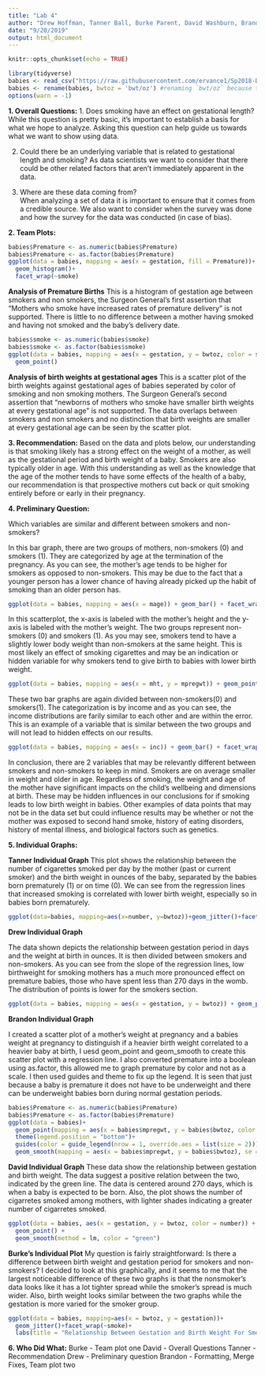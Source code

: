 ---
title: "Lab 4"
author: "Drew Hoffman, Tanner Ball, Burke Parent, David Washburn, Brandon Nelsen"
date: "9/20/2019"
output: html_document
---

```{r setup, include=FALSE}
knitr::opts_chunk$set(echo = TRUE)
```

```{r include = FALSE}
library(tidyverse)
babies <- read_csv("https://raw.githubusercontent.com/ervance1/Sp2018-Data-Science-repo/master/babies2a.dat")
babies <- rename(babies, bwtoz = 'bwt/oz') #renaming `bwt/oz` because the "/" sign requires special care
options(warn = -1)
```

**1. Overall Questions:**
1. Does smoking have an effect on gestational length?
While this question is pretty basic, it’s important to establish a basis for what we hope to analyze. Asking this question can help guide us towards what we want to show using data.

2. Could there be an underlying variable that is related to gestational length and smoking?
As data scientists we want to consider that there could be other related factors that aren’t immediately apparent in the data.

3. Where are these data coming from?    
When analyzing a set of data it is important to ensure that it comes from a credible source. We also want to consider when the survey was done and how the survey for the data was conducted (in case of bias).

**2. Team Plots:**

```{r}
babies$Premature <- as.numeric(babies$Premature)
babies$Premature <- as.factor(babies$Premature)
ggplot(data = babies, mapping = aes(x = gestation, fill = Premature))+
  geom_histogram()+
  facet_wrap(~smoke)
```
**Analysis of Premature Births**
This is a histogram of gestation age between smokers and non smokers, the Surgeon General's first assertion that "Mothers who smoke have increased rates of premature delivery" is not supported. There is little to no difference between a mother having smoked and having not smoked and the baby's delivery date. 

```{r}
babies$smoke <- as.numeric(babies$smoke)
babies$smoke <- as.factor(babies$smoke)
ggplot(data = babies, mapping = aes(x = gestation, y = bwtoz, color = smoke))+
  geom_point()
```

**Analysis of birth weights at gestational ages**
This is a scatter plot of the birth weights against gestational ages of babies seperated by color of smoking and non smoking mothers. The Surgeon General's second assertion that "newborns of mothers who smoke have smaller birth weights at every gestational age" is not supported. The data overlaps between smokers and non smokers and no distinction that birth weights are smaller at every gestational age can be seen by the scatter plot.

**3. Recommendation:**
Based on the data and plots below, our understanding is that smoking likely has a strong effect on the weight of a mother, as well as the gestational period and birth weight of a baby. Smokers are also typically older in age. With this understanding as well as the knowledge that the age of the mother tends to have some effects of the health of a baby, our recommendation is that prospective mothers cut back or quit smoking entirely before or early in their pregnancy.

**4. Preliminary Question:**

Which variables are similar and different between smokers and non-smokers?

In this bar graph, there are two groups of mothers, non-smokers (0) and smokers (1). They are categorized by age at the termination of the pregnancy. As you can see, the mother's age tends to be higher for smokers as opposed to non-smokers. This may be due to the fact that a younger person has a lower chance of having already picked up the habit of smoking than an older person has. 

```{r}
ggplot(data = babies, mapping = aes(x = mage)) + geom_bar() + facet_wrap(~smoke)
```

In this scatterplot, the x-axis is labeled with the mother's height and the y-axis is labeled with the mother's weight. The two groups represent non-smokers (0) and smokers (1). As you may see, smokers tend to have a slightly lower body weight than non-smokers at the same height. This is most likely an effect of smoking cigarettes and may be an indication or hidden variable for why smokers tend to give birth to babies with lower birth weight.

```{r}
ggplot(data = babies, mapping = aes(x = mht, y = mpregwt)) + geom_point() + facet_wrap(~smoke) + geom_smooth()
```

These two bar graphs are again divided between non-smokers(0) and smokers(1). The categorization is by income and as you can see, the income distributions are farily similar to each other and are within the error. This is an example of a variable that is similar between the two groups and will not lead to hidden effects on our results.

```{r}
ggplot(data = babies, mapping = aes(x = inc)) + geom_bar() + facet_wrap(~smoke)
```

In conclusion, there are 2 variables that may be relevantly different between smokers and non-smokers to keep in mind. Smokers are on average smaller in weight and older in age. Regardless of smoking, the weight and age of the mother have significant impacts on the child's wellbeing and dimensions at birth. These may be hidden influences in our conclusions for if smoking leads to low birth weight in babies. Other examples of data points that may not be in the data set but could influence results may be whether or not the mother was exposed to second hand smoke, history of eating disorders, history of mental illness, and biological factors such as genetics.


**5. Individual Graphs:**

**Tanner Individual Graph**
This plot shows the relationship between the number of cigarettes smoked per day by the mother (past or current smoker) and the birth weight in ounces of the baby, separated by the babies born prematurely (1) or on time (0). We can see from the regression lines that increased smoking is correlated with lower birth weight, especially so in babies born prematurely.
```{r}
ggplot(data=babies, mapping=aes(x=number, y=bwtoz))+geom_jitter()+facet_wrap(~ Premature)+ geom_smooth(method='lm', se=FALSE)
```

**Drew Individual Graph**

The data shown depicts the relationship between gestation period in days and the weight at birth in ounces. It is then divided between smokers and non-smokers. As you can see from the slope of the regression lines, low birthweight for smoking mothers has a much more pronounced effect on premature babies, those who have spent less than 270 days in the womb. The distribution of points is lower for the smokers section.

```{r}
ggplot(data = babies, mapping = aes(x = gestation, y = bwtoz)) + geom_point() + geom_smooth(se = FALSE) + facet_wrap(~smoke) 
```

**Brandon Individual Graph**

I created a scatter plot of a mother's weight at pregnancy and a babies weight at pregnancy to distinguish if a heavier birth weight correlated to a heavier baby at birth, I uesd geom_point and geom_smooth to create this scatter plot with a regression line. I also converted premature into a boolean using as.factor, this allowed me to graph premature by color and not as a scale. I then used guides and theme to fix up the legend. It is seen that just because a baby is premature it does not have to be underweight and there can be underweight babies born during normal gestation periods.
```{r}
babies$Premature <- as.numeric(babies$Premature)
babies$Premature <- as.factor(babies$Premature)
ggplot(data = babies)+
  geom_point(mapping = aes(x = babies$mpregwt, y = babies$bwtoz, color = babies$Premature))+
  theme(legend.position = "bottom")+
  guides(color = guide_legend(nrow = 1, override.aes = list(size = 2)))+
  geom_smooth(mapping = aes(x = babies$mpregwt, y = babies$bwtoz), se = FALSE, method = 'lm', color = "black")
```

**David Individual Graph**
These data show the relationship between gestation and birth weight. The data suggest a positive relation between the two, indicated by the green line. The data is centered around 270 days, which is when a baby is expected to be born. Also, the plot shows the number of cigarretes smoked among mothers, with lighter shades indicating a greater number of cigarretes smoked. 

```{r}
ggplot(data = babies, aes(x = gestation, y = bwtoz, color = number)) +
  geom_point() +
  geom_smooth(method = lm, color = "green")
```
**Burke's Individual Plot**
My question is fairly straightforward: Is there a difference between birth weight and gestation period for smokers and non-smokers? I decided to look at this graphically, and it seems to me that the largest noticeable difference of these two graphs is that the nonsmoker's data looks like it has a lot tighter spread while the smoker's spread is much wider. Also, birth weight looks similar between the two graphs while the gestation is more varied for the smoker group.
```{r, echo=FALSE}
ggplot(data = babies, mapping=aes(x = bwtoz, y = gestation))+
  geom_jitter()+facet_wrap(~smoke)+
  labs(title = "Relationship Between Gestation and Birth Weight For Smokers/Non-Smokers",subtitle= "0 = Never Smokes, 1 = Always Smokes", x = "Gestation Period, Days", y = "Birth Weight, Ounces")

```

**6. Who Did What:**
Burke - Team plot one
David -  Overall Questions
Tanner - Recommendation
Drew - Preliminary question
Brandon - Formatting, Merge Fixes, Team plot two